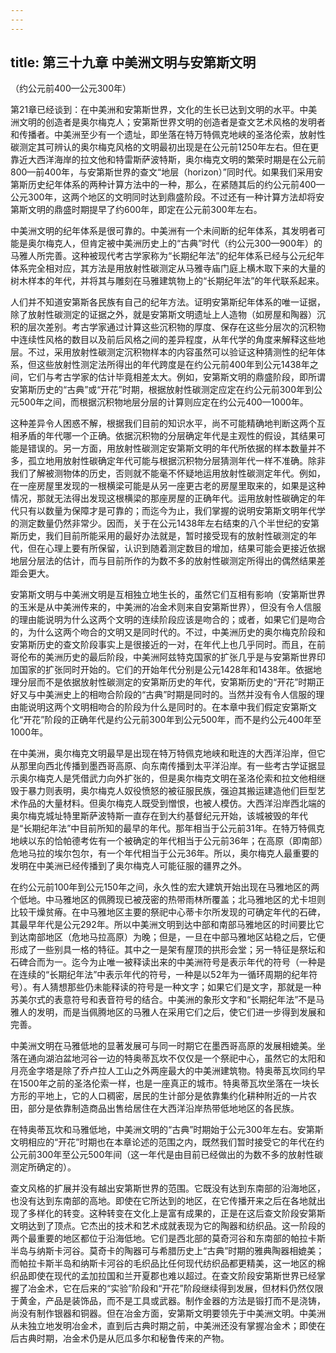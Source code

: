 ```yaml
---
---
---
```

title: 第三十九章 中美洲文明与安第斯文明
---




（约公元前400—公元300年）

第21章已经谈到：在中美洲和安第斯世界，文化的生长已达到文明的水平。中美洲文明的创造者是奥尔梅克人；安第斯世界文明的创造者是查文艺术风格的发明者和传播者。中美洲至少有一个遗址，即坐落在特万特佩克地峡的圣洛伦索，放射性碳测定其可辨认的奥尔梅克风格的文明最初出现是在公元前1250年左右。但在更靠近大西洋海岸的拉文他和特雷斯萨波特斯，奥尔梅克文明的繁荣时期是在公元前800—前400年，与安第斯世界的查文“地层（horizon）”同时代。如果我们采用安第斯历史纪年体系的两种计算方法中的一种，那么，在紧随其后的约公元前400—公元300年，这两个地区的文明同时达到鼎盛阶段。不过还有一种计算方法却将安第斯文明的鼎盛时期提早了约600年，即定在公元前300年左右。

中美洲文明的纪年体系是很可靠的。中美洲有一个未间断的纪年体系，其发明者可能是奥尔梅克人，但肯定被中美洲历史上的“古典”时代（约公元300—900年）的马雅人所完善。这种被现代考古学家称为“长期纪年法”的纪年体系已经与公元纪年体系完全相对应，其方法是用放射性碳测定从马雅寺庙门庭上横木取下来的大量的树木样本的年代，并将其与雕刻在马雅建筑物上的“长期纪年法”的年代联系起来。

人们并不知道安第斯各民族有自己的纪年方法。证明安第斯纪年体系的唯一证据，除了放射性碳测定的证据之外，就是安第斯文明遗址上人造物（如房屋和陶器）沉积的层次差别。考古学家通过计算这些沉积物的厚度、保存在这些分层次的沉积物中连续性风格的数目以及前后风格之间的差异程度，从年代学的角度来解释这些地层。不过，采用放射性碳测定沉积物样本的内容虽然可以验证这种猜测性的纪年体系，但这些放射性测定法所得出的年代跨度是在约公元前400年到公元1438年之间，它们与考古学家的估计毕竟相差太大。例如，安第斯文明的鼎盛阶段，即所谓安第斯历史的“古典”或“开花”时期，根据放射性碳测定应定在约公元前300年到公元500年之间，而根据沉积物地层分层的计算则应定在约公元400—1000年。

这种差异令人困惑不解，根据我们目前的知识水平，尚不可能精确地判断这两个互相矛盾的年代哪一个正确。依据沉积物的分层确定年代是主观性的假设，其结果可能是错误的。另一方面，用放射性碳测定安第斯文明的年代所依据的样本数量并不多，孤立地用放射性碳确定年代可能与根据沉积物分层猜测年代一样不准确。除非我们了解被测物体的历史，否则就不能毫不怀疑地运用放射性碳测定年代。例如，在一座房屋里发现的一根横梁可能是从另一座更古老的房屋里取来的，如果是这种情况，那就无法得出发现这根横梁的那座房屋的正确年代。运用放射性碳确定的年代只有以数量为保障才是可靠的；而迄今为止，我们掌握的说明安第斯文明年代学的测定数量仍然非常少。因而，关于在公元1438年左右结束的八个半世纪的安第斯历史，我们目前所能采用的最好办法就是，暂时接受现有的放射性碳测定的年代，但在心理上要有所保留，认识到随着测定数目的增加，结果可能会更接近依据地层分层法的估计，而与目前所作的为数不多的放射性碳测定所得出的偶然结果差距会更大。

安第斯文明与中美洲文明是互相独立地生长的，虽然它们互相有影响（安第斯世界的玉米是从中美洲传来的，中美洲的冶金术则来自安第斯世界），但没有令人信服的理由能说明为什么这两个文明的连续阶段应该是吻合的；或者，如果它们是吻合的，为什么这两个吻合的文明又是同时代的。不过，中美洲历史的奥尔梅克阶段和安第斯历史的查文阶段事实上是很接近的一对，在年代上也几乎同时。而且，在前哥伦布的美洲历史的最后阶段，中美洲阿兹特克国家的扩张几乎是与安第斯世界印加国家的扩张同时开始的。它们的开始年代分别是公元1428年和1438年。依据地理分层而不是依据放射性碳测定的安第斯历史的年代，安第斯历史的“开花”时期正好又与中美洲史上的相吻合阶段的“古典”时期是同时的。当然并没有令人信服的理由能说明这两个文明相吻合的阶段为什么是同时的。在本章中我们假定安第斯文化“开花”阶段的正确年代是约公元前300年到公元500年，而不是约公元400年至1000年。

在中美洲，奥尔梅克文明最早是出现在特万特佩克地峡和毗连的大西洋沿岸，但它从那里向西北传播到墨西哥高原、向东南传播到太平洋沿岸。有一些考古学证据显示奥尔梅克人是凭借武力向外扩张的，但是奥尔梅克文明在圣洛伦索和拉文他相继毁于暴力则表明，奥尔梅克人奴役愤怒的被征服民族，强迫其搬运建造他们巨型艺术作品的大量材料。但奥尔梅克人既受到憎恨，也被人模仿。大西洋沿岸西北端的奥尔梅克城址特里斯萨波特斯一直存在到大约基督纪元开始，该城被毁的年代是“长期纪年法”中目前所知的最早的年代。那年相当于公元前31年。在特万特佩克地峡以东的恰帕德考佐有一个被确定的年代相当于公元前36年；在高原（即南部）危地马拉的埃尔包尔，有一个年代相当于公元36年。所以，奥尔梅克人最重要的发明在中美洲已经传播到了奥尔梅克人可能征服的疆界之外。

在约公元前100年到公元150年之间，永久性的宏大建筑开始出现在马雅地区的两个低地。中马雅地区的佩腾现已被茂密的热带雨林所覆盖；北马雅地区的尤卡坦则比较干燥贫瘠。在中马雅地区主要的祭祀中心蒂卡尔所发现的可确定年代的石碑，其最早年代是公元292年。所以中美洲文明到达中部和南部马雅地区的时间要比它到达南部地区（危地马拉高原）为晚；但是，一旦在中部马雅地区站稳之后，它便形成了一些别具一格的特征。其中之一是架有屋顶的拱形会堂；另一特征是祭坛和石碑合而为一。迄今为止唯一被释读出来的中美洲符号是表示年代的符号（一种是在连续的“长期纪年法”中表示年代的符号，一种是以52年为一循环周期的纪年符号）。有人猜想那些仍未能释读的符号是一种文字；如果它们是文字，那就是一种苏美尔式的表意符号和表音符号的结合。中美洲的象形文字和“长期纪年法”不是马雅人的发明，而是当佩腾地区的马雅人在采用它们之后，使它们进一步得到发展和完善。

中美洲文明在马雅低地的显著发展可与同一时期它在墨西哥高原的发展相媲美。坐落在通向湖泊盆地河谷一边的特奥蒂瓦坎不仅仅是一个祭祀中心，虽然它的太阳和月亮金字塔是除了乔卢拉人工山之外两座最大的中美洲建筑物。特奥蒂瓦坎同约早在1500年之前的圣洛伦索一样，也是一座真正的城市。特奥蒂瓦坎坐落在一块长方形的平地上，它的人口稠密，居民的生计部分是依靠集约化耕种附近的一片农田，部分是依靠制造商品出售给居住在大西洋沿岸热带低地地区的各民族。

在特奥蒂瓦坎和马雅低地，中美洲文明的“古典”时期始于公元300年左右。安第斯文明相应的“开花”时期也在本章论述的范围之内，既然我们暂时接受它的年代在约公元前300年至公元500年间（这一年代是由目前已经做出的为数不多的放射性碳测定所确定的）。

查文风格的扩展并没有越出安第斯世界的范围。它既没有达到东南部的沿海地区，也没有达到东南部的高地。即使在它所达到的地区，在它传播开来之后在各地就出现了多样化的转变。这种转变在文化上是富有成果的，正是在这后查文阶段安第斯文明达到了顶点。它杰出的技术和艺术成就表现为它的陶器和纺织品。这一阶段的两个最重要的地区都位于沿海低地。它们是西北部的莫奇河谷和东南部的帕拉卡斯半岛与纳斯卡河谷。莫奇卡的陶器可与希腊历史上“古典”时期的雅典陶器相媲美；而帕拉卡斯半岛和纳斯卡河谷的毛织品比任何现代纺织品都更精美，这一地区的棉织品即使在现代的孟加拉国和兰开夏郡也难以超过。在查文阶段安第斯世界已经掌握了冶金术，它在后来的“实验”阶段和“开花”阶段继续得到发展，但材料仍然仅限于黄金，产品是装饰品，而不是工具或武器。制作金器的方法是锻打而不是浇铸，尚没有制作银器和铜器。但在冶金方面，安第斯文明要领先于中美洲文明。中美洲从未独立地发明冶金术，直到后古典时期之前，中美洲还没有掌握冶金术；即使在后古典时期，冶金术仍是从厄瓜多尔和秘鲁传来的产物。